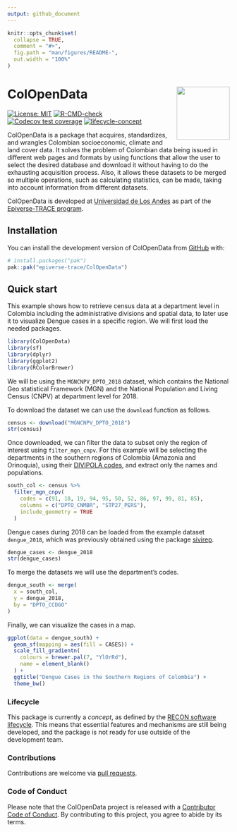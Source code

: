```yaml
---
output: github_document
---
```


<!-- README.md is generated from README.Rmd. Please edit that file. -->
<!-- The code to render this README is stored in .github/workflows/render-readme.yaml -->
<!-- Variables marked with double curly braces will be transformed beforehand: -->
<!-- `packagename` is extracted from the DESCRIPTION file -->
<!-- `gh_repo` is extracted via a special environment variable in GitHub Actions -->


```r
knitr::opts_chunk$set(
  collapse = TRUE,
  comment = "#>",
  fig.path = "man/figures/README-",
  out.width = "100%"
)
```

# ColOpenData <img src="man/figures/logo.svg" align="right" width="120" />

<!-- badges: start -->

[![License:
MIT](https://img.shields.io/badge/License-MIT-yellow.svg)](https://opensource.org/license/mit/)
[![R-CMD-check](https://github.com/epiverse-trace/ColOpenData/actions/workflows/R-CMD-check.yaml/badge.svg)](https://github.com/epiverse-trace/ColOpenData/actions/workflows/R-CMD-check.yaml)
[![Codecov test
coverage](https://codecov.io/gh/epiverse-trace/ColOpenData/branch/main/graph/badge.svg)](https://app.codecov.io/gh/epiverse-trace/ColOpenData?branch=main)
[![lifecycle-concept](https://raw.githubusercontent.com/reconverse/reconverse.github.io/master/images/badge-concept.svg)](https://www.reconverse.org/lifecycle.html#concept)
<!-- badges: end -->

ColOpenData is a package that acquires, standardizes, and wrangles Colombian
socioeconomic, climate and land cover data. It solves the problem of
Colombian data being issued in different web pages and formats by using functions that
allow the user to select the desired database and download it without having to do the
exhausting acquisition process. Also, it allows these datasets to be merged so multiple
operations, such as calculating statistics, can be made, taking into account information
from different datasets.

<!-- This sentence is optional and can be removed -->
ColOpenData is developed at [Universidad de Los
Andes](https://uniandes.edu.co/) as part of the [Epiverse-TRACE
program](https://data.org/initiatives/epiverse/).

## Installation

You can install the development version of ColOpenData from
[GitHub](https://github.com/) with:

``` r
# install.packages("pak")
pak::pak("epiverse-trace/ColOpenData")
```

## Quick start
This example shows how to retrieve census data at a department level in Colombia
including the administrative divisions and spatial data, to later use it to 
visualize Dengue cases in a specific region. We will first load the needed packages.
```r
library(ColOpenData)
library(sf)
library(dplyr)
library(ggplot2)
library(RColorBrewer)
```

We will be using the `MGNCNPV_DPTO_2018` dataset, which contains the National 
Geo statistical  Framework (MGN) and the National Population and Living Census 
(CNPV) at department level for 2018.

To download the dataset we can use the `download` function as follows.
```r
census <- download("MGNCNPV_DPTO_2018")
str(census)
```

Once downloaded, we can filter the data to subset only the region of interest
using `filter_mgn_cnpv`. For this example will be selecting the departments in 
the southern regions of Colombia (Amazonia and Orinoquia),
using their [DIVIPOLA codes](https://www.datos.gov.co/widgets/gdxc-w37w), and
extract only the names and populations.

```r
south_col <- census %>%
  filter_mgn_cnpv(
    codes = c(91, 18, 19, 94, 95, 50, 52, 86, 97, 99, 81, 85),
    columns = c("DPTO_CNMBR", "STP27_PERS"),
    include_geometry = TRUE
  )
```

Dengue cases during 2018 can be loaded from the example dataset `dengue_2018`,
which was previously obtained using the package [sivirep](https://epiverse-trace.github.io/sivirep/).
```r
dengue_cases <- dengue_2018
str(dengue_cases)
```

To merge the datasets we will use the department's codes.
```r
dengue_south <- merge(
  x = south_col,
  y = dengue_2018,
  by = "DPTO_CCDGO"
)
```

Finally, we can visualize the cases in a map.
```r
ggplot(data = dengue_south) +
  geom_sf(mapping = aes(fill = CASES)) +
  scale_fill_gradientn(
    colours = brewer.pal(7, "YlOrRd"),
    name = element_blank()
  ) +
  ggtitle("Dengue Cases in the Southern Regions of Colombia") +
  theme_bw()
```


### Lifecycle

This package is currently a *concept*, as defined by the [RECON software
lifecycle](https://www.reconverse.org/lifecycle.html). This means that essential
features and mechanisms are still being developed, and the package is not ready
for use outside of the development team.


### Contributions

Contributions are welcome via [pull requests](https://github.com/ColOpenData/pulls).

### Code of Conduct

Please note that the ColOpenData project is released with a 
[Contributor Code of Conduct](https://github.com/epiverse-trace/.github/blob/main/CODE_OF_CONDUCT.md).
By contributing to this project, you agree to abide by its terms.
